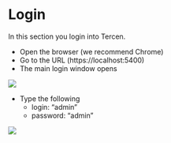 # Login
In this section you login into Tercen.


* Open the browser (we recommend Chrome)
* Go to the URL (https://localhost:5400)
* The main login window opens

![](images/sign_in_first.png)


* Type the following
    + login:    "admin"
    + password: "admin"

![](images/sign_in_first_admin.png)